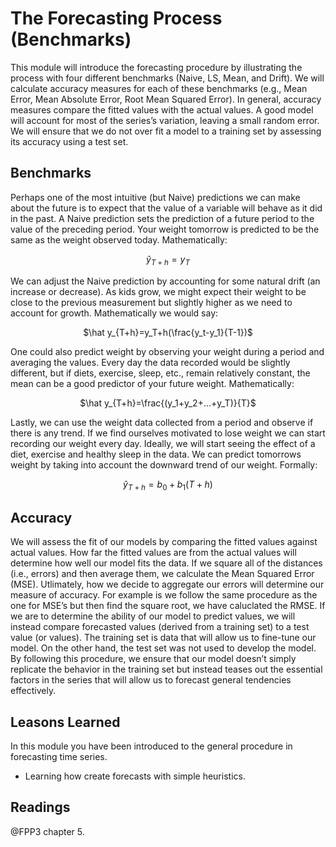 # The Forecasting Process (Benchmarks)

This module will introduce the forecasting procedure by illustrating the process with four different benchmarks (Naive, LS, Mean, and Drift). We will calculate accuracy measures for each of these benchmarks (e.g., Mean Error, Mean Absolute Error, Root Mean Squared Error). In general, accuracy measures compare the fitted values with the actual values. A good model will account for most of the series's variation, leaving a small random error. We will ensure that we do not over fit a model to a training set by assessing its accuracy using a test set.

## Benchmarks

Perhaps one of the most intuitive (but Naive) predictions we can make about the future is to expect that the value of a variable will behave as it did in the past. A Naive prediction sets the prediction of a future period to the value of the preceding period. Your weight tomorrow is predicted to be the same as the weight observed today. Mathematically:

<center>
$\hat y_{T+h}=y_T$  

</center>


We can adjust the Naive prediction by accounting for some natural drift (an increase or decrease). As kids grow, we might expect their weight to be close to the previous measurement but slightly higher as we need to account for growth. Mathematically we would say:

<center>
$\hat y_{T+h}=y_T+h(\frac{y_t-y_1}{T-1})$  

</center>

One could also predict weight by observing your weight during a period and averaging the values. Every day the data recorded would be slightly different, but if diets, exercise, sleep, etc., remain relatively constant, the mean can be a good predictor of your future weight. Mathematically:

<center>
$\hat y_{T+h}=\frac{(y_1+y_2+...+y_T)}{T}$  

</center>

Lastly, we can use the weight data collected from a period and observe if there is any trend. If we find ourselves motivated to lose weight we can start recording our weight every day. Ideally, we will start seeing the effect of a diet, exercise and healthy sleep in the data. We can predict tomorrows weight by taking into account the downward trend of our weight. Formally:

<center>
$\hat y_{T+h}=b_0+b_1(T+h)$  

</center>

## Accuracy

We will assess the fit of our models by comparing the fitted values against actual values. How far the fitted values are from the actual values will determine how well our model fits the data. If we square all of the distances (i.e., errors) and then average them, we calculate the Mean Squared Error (MSE). Utlimately, how we decide to aggregate our errors will determine our measure of accuracy. For example is we follow the same procedure as the one for MSE's but then find the square root, we have caluclated the RMSE. If we are to determine the ability of our model to predict values, we will instead compare forecasted values (derived from a training set) to a test value (or values). The training set is data that will allow us to fine-tune our model. On the other hand, the test set was not used to develop the model. By following this procedure, we ensure that our model doesn't simply replicate the behavior in the training set but instead teases out the essential factors in the series that will allow us to forecast general tendencies effectively.

## Leasons Learned

In this module you have been introduced to the general procedure in forecasting time series.

-   Learning how create forecasts with simple heuristics.

## Readings

@FPP3 chapter 5.
